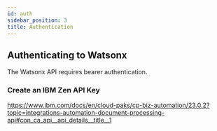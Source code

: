 ```yaml
---
id: auth
sidebar_position: 3
title: Authentication
---
```


## Authenticating to Watsonx
The Watsonx API requires bearer authentication.

### Create an IBM Zen API Key
https://www.ibm.com/docs/en/cloud-paks/cp-biz-automation/23.0.2?topic=integrations-automation-document-processing-api#con_ca_api__api_details__title__1